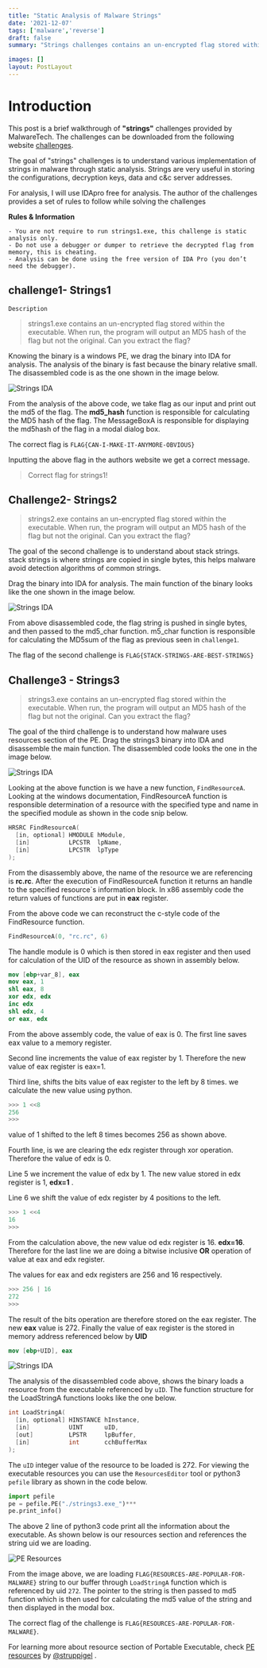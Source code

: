 ```yaml
---
title: "Static Analysis of Malware Strings"
date: '2021-12-07'
tags: ['malware','reverse']
draft: false
summary: "Strings challenges contains an un-encrypted flag stored within the executable. When run, the program will output an MD5 hash of the flag but not the original. Can you extract the flag?"

images: []
layout: PostLayout
---
```


# Introduction

This post is a brief walkthrough of **"strings"** challenges provided by MalwareTech. The challenges can be downloaded from the following website [challenges](https://www.malwaretech.com/challenges/windows-reversing).

The goal of "strings" challenges is to understand various implementation of strings in malware through static analysis. Strings are very useful in storing the configurations, decryption keys, data and c&c server addresses.

For analysis, I will use IDApro free for analysis. The author of the challenges provides a set of rules to follow while solving the challenges

**Rules & Information**

    - You are not require to run strings1.exe, this challenge is static analysis only.
    - Do not use a debugger or dumper to retrieve the decrypted flag from memory, this is cheating.
    - Analysis can be done using the free version of IDA Pro (you don’t need the debugger).

## challenge1- Strings1

`Description`

>strings1.exe contains an un-encrypted flag stored within the executable. When run, the program will output an MD5 hash of the flag but not the original. Can you extract the flag?

Knowing the binary is a windows PE, we drag the binary into IDA for analysis. The analysis of the binary is fast because the binary relative small. The disassembled code is as the one shown in the image below.

![Strings IDA](/static/images/mal/strings1.png)

From the analysis of the above code, we take flag as our input and print out the md5 of the flag. The  **md5_hash** function is responsible for calculating the MD5 hash of the flag. The MessageBoxA is responsible for displaying the md5hash of the flag in a modal dialog box.

The correct flag is `FLAG{CAN-I-MAKE-IT-ANYMORE-OBVIOUS}`

Inputting the above flag in the authors website we get a correct message.

>Correct flag for strings1!

## Challenge2- Strings2

>strings2.exe contains an un-encrypted flag stored within the executable. When run, the program will output an MD5 hash of the flag but not the original. Can you extract the flag?

The goal of the second challenge is to understand about stack strings. stack strings is where strings are copied in single bytes, this helps malware avoid detection algorithms of common strings.

Drag the binary into IDA for analysis. The main function of the binary looks like the one shown in the image below.

![Strings IDA](/static/images/mal/strings2.png)

From above disassembled code, the flag string is pushed in single bytes, and then passed to the md5_char function. m5_char function is responsible for calculating the MD5sum of the flag as previous seen in `challenge1`.

The flag of the second challenge is  `FLAG{STACK-STRINGS-ARE-BEST-STRINGS}`

## Challenge3 - Strings3

> strings3.exe contains an un-encrypted flag stored within the executable. When run, the program will output an MD5 hash of the flag but not the original. Can you extract the flag?

The goal of the third challenge is to understand how malware uses resources section of the PE. Drag the strings3 binary into IDA and disassemble the main function. The disassembled code looks the one in the image below.

![Strings IDA](/static/images/mal/resourcestrings3.png)

Looking at the above function is we have a new function, `FindResourceA`. Looking at the windows documentation, FindResourceA function is responsible determination of a resource with the specified type and name in the specified module as shown in the code snip below.

```c++
HRSRC FindResourceA(
  [in, optional] HMODULE hModule,
  [in]           LPCSTR  lpName,
  [in]           LPCSTR  lpType
);
```

From the disassembly above, the name of the resource we are referencing is **rc.rc**. After the execution of FindResourceA function it returns an handle to the specified resource`s information block. In x86 assembly code the return values of functions are put in **eax** register.

From the above code we can reconstruct the c-style code of the FindResource function.

```c
FindResourceA(0, "rc.rc", 6)
```
The handle module is 0 which is then stored in eax register and then used for calculation of the UID of the resource as shown in assembly below.

```nasm
mov [ebp+var_8], eax
mov eax, 1
shl eax, 8
xor edx, edx
inc edx
shl edx, 4
or eax, edx
```
From the above assembly code, the value of eax is 0. The first line saves eax value to a memory register.

Second line increments the value of eax register by 1. Therefore the new value of eax register is eax=1.

Third line, shifts the bits value of eax register to the left by 8 times. we calculate the new value using python.

```python
>>> 1 <<8
256
>>> 
```
value of 1 shifted to the left 8 times becomes 256 as shown above.

Fourth line, is we are clearing the edx register through xor operation. Therefore the value of edx is 0.

Line 5 we increment the value of edx by 1. The new value stored in edx register is 1, **edx=1** .

Line 6 we shift the value of edx register by 4 positions to the left.

```python
>>> 1 <<4
16
>>> 
```
From the calculation above, the new value od edx register is 16. **edx=16**. Therefore for the last line we are doing a bitwise inclusive **OR** operation of value at eax and edx register.

The values for eax and edx registers are 256 and 16 respectively.

```python
>>> 256 | 16
272
>>> 
```
The result of the bits operation are therefore stored on the eax register. The new **eax** value is 272. Finally the value of eax register is the stored in memory address referenced  below by **UID**

```nasm
mov [ebp+UID], eax
```

![Strings IDA](/static/images/mal/strings3.png)

The analysis of the disassembled code above, shows the binary loads a resource from the executable referenced by `uID`. The function structure for the LoadStringA functions looks like the one below.

```c++
int LoadStringA(
  [in, optional] HINSTANCE hInstance,
  [in]           UINT      uID,
  [out]          LPSTR     lpBuffer,
  [in]           int       cchBufferMax
);
```

The `uID` integer value of the resource to be loaded is 272. For viewing the  executable resources you can use the `ResourcesEditor` tool or python3 `pefile` library as shown in the code below.

```python
import pefile
pe = pefile.PE("./strings3.exe_")***
pe.print_info()
```

The above 2 line of python3 code print all the information about the executable. As shown below is our resources section and references the string uid we are loading.

![PE Resources](/static/images/mal/string3rc.png)

From the image above, we are loading  `FLAG{RESOURCES-ARE-POPULAR-FOR-MALWARE}` string to our buffer through `LoadStringA` function which is referenced by uid `272`. The pointer to the string is then passed to md5 function which is then used for calculating the md5 value of the string and then displayed in the modal box.

The correct flag of the challenge is `FLAG{RESOURCES-ARE-POPULAR-FOR-MALWARE}`.

For learning more about resource section of Portable Executable, check [PE resources](<https://www.youtube.com/watch?v=3PcgwKffytI>) by  [@struppigel](<https://twitter.com/struppigel>) .
